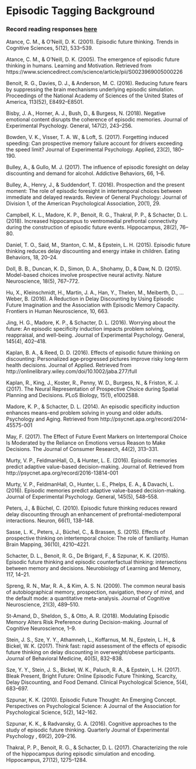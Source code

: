 # Episodic Tagging Background

### Record reading responses [here](https://docs.google.com/spreadsheets/d/1rvgFBIHkx0lYMrKbI0QLT9KvEoggyIo54hlFbpklYrU/edit?usp=sharing)

Atance, C. M., & O’Neill, D. K. (2001). Episodic future thinking. Trends in Cognitive Sciences, 5(12), 533–539.

Atance, C. M., & O’Neill, D. K. (2005). The emergence of episodic future thinking in humans. Learning and Motivation. Retrieved from https://www.sciencedirect.com/science/article/pii/S0023969005000226

Benoit, R. G., Davies, D. J., & Anderson, M. C. (2016). Reducing future fears by suppressing the brain mechanisms underlying episodic simulation. Proceedings of the National Academy of Sciences of the United States of America, 113(52), E8492–E8501.

Bisby, J. A., Horner, A. J., Bush, D., & Burgess, N. (2018). Negative emotional content disrupts the coherence of episodic memories. Journal of Experimental Psychology. General, 147(2), 243–256.

Bowden, V. K., Visser, T. A. W., & Loft, S. (2017). Forgetting induced speeding: Can prospective memory failure account for drivers exceeding the speed limit? Journal of Experimental Psychology. Applied, 23(2), 180–190.

Bulley, A., & Gullo, M. J. (2017). The influence of episodic foresight on delay discounting and demand for alcohol. Addictive Behaviors, 66, 1–6.

Bulley, A., Henry, J., & Suddendorf, T. (2016). Prospection and the present moment: The role of episodic foresight in intertemporal choices between immediate and delayed rewards. Review of General Psychology: Journal of Division 1, of the American Psychological Association, 20(1), 29.

Campbell, K. L., Madore, K. P., Benoit, R. G., Thakral, P. P., & Schacter, D. L. (2018). Increased hippocampus to ventromedial prefrontal connectivity during the construction of episodic future events. Hippocampus, 28(2), 76–80.

Daniel, T. O., Said, M., Stanton, C. M., & Epstein, L. H. (2015). Episodic future thinking reduces delay discounting and energy intake in children. Eating Behaviors, 18, 20–24.

Doll, B. B., Duncan, K. D., Simon, D. A., Shohamy, D., & Daw, N. D. (2015). Model-based choices involve prospective neural activity. Nature Neuroscience, 18(5), 767–772.

Hu, X., Kleinschmidt, H., Martin, J. A., Han, Y., Thelen, M., Meiberth, D., … Weber, B. (2016). A Reduction in Delay Discounting by Using Episodic Future Imagination and the Association with Episodic Memory Capacity. Frontiers in Human Neuroscience, 10, 663.

Jing, H. G., Madore, K. P., & Schacter, D. L. (2016). Worrying about the future: An episodic specificity induction impacts problem solving, reappraisal, and well-being. Journal of Experimental Psychology. General, 145(4), 402–418.

Kaplan, B. A., & Reed, D. D. (2016). Effects of episodic future thinking on discounting: Personalized age‐progressed pictures improve risky long‐term health decisions. Journal of Applied. Retrieved from http://onlinelibrary.wiley.com/doi/10.1002/jaba.277/full

Kaplan, R., King, J., Koster, R., Penny, W. D., Burgess, N., & Friston, K. J. (2017). The Neural Representation of Prospective Choice during Spatial Planning and Decisions. PLoS Biology, 15(1), e1002588.

Madore, K. P., & Schacter, D. L. (2014). An episodic specificity induction enhances means-end problem solving in young and older adults. Psychology and Aging. Retrieved from http://psycnet.apa.org/record/2014-45575-001

May, F. (2017). The Effect of Future Event Markers on Intertemporal Choice Is Moderated by the Reliance on Emotions versus Reason to Make Decisions. The Journal of Consumer Research, 44(2), 313–331.

Murty, V. P., FeldmanHall, O., & Hunter, L. E. (2016). Episodic memories predict adaptive value-based decision-making. Journal of. Retrieved from http://psycnet.apa.org/record/2016-13814-001

Murty, V. P., FeldmanHall, O., Hunter, L. E., Phelps, E. A., & Davachi, L. (2016). Episodic memories predict adaptive value-based decision-making. Journal of Experimental Psychology. General, 145(5), 548–558.

Peters, J., & Büchel, C. (2010). Episodic future thinking reduces reward delay discounting through an enhancement of prefrontal-mediotemporal interactions. Neuron, 66(1), 138–148.

Sasse, L. K., Peters, J., Büchel, C., & Brassen, S. (2015). Effects of prospective thinking on intertemporal choice: The role of familiarity. Human Brain Mapping, 36(10), 4210–4221.

Schacter, D. L., Benoit, R. G., De Brigard, F., & Szpunar, K. K. (2015). Episodic future thinking and episodic counterfactual thinking: intersections between memory and decisions. Neurobiology of Learning and Memory, 117, 14–21.

Spreng, R. N., Mar, R. A., & Kim, A. S. N. (2009). The common neural basis of autobiographical memory, prospection, navigation, theory of mind, and the default mode: a quantitative meta-analysis. Journal of Cognitive Neuroscience, 21(3), 489–510.

St-Amand, D., Sheldon, S., & Otto, A. R. (2018). Modulating Episodic Memory Alters Risk Preference during Decision-making. Journal of Cognitive Neuroscience, 1–9.

Stein, J. S., Sze, Y. Y., Athamneh, L., Koffarnus, M. N., Epstein, L. H., & Bickel, W. K. (2017). Think fast: rapid assessment of the effects of episodic future thinking on delay discounting in overweight/obese participants. Journal of Behavioral Medicine, 40(5), 832–838.

Sze, Y. Y., Stein, J. S., Bickel, W. K., Paluch, R. A., & Epstein, L. H. (2017). Bleak Present, Bright Future: Online Episodic Future Thinking, Scarcity, Delay Discounting, and Food Demand. Clinical Psychological Science, 5(4), 683–697.

Szpunar, K. K. (2010). Episodic Future Thought: An Emerging Concept. Perspectives on Psychological Science: A Journal of the Association for Psychological Science, 5(2), 142–162.

Szpunar, K. K., & Radvansky, G. A. (2016). Cognitive approaches to the study of episodic future thinking. Quarterly Journal of Experimental Psychology , 69(2), 209–216.

Thakral, P. P., Benoit, R. G., & Schacter, D. L. (2017). Characterizing the role of the hippocampus during episodic simulation and encoding. Hippocampus, 27(12), 1275–1284.
